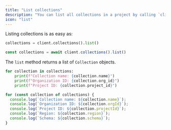 ```yaml
---
title: "List collections"
description: "You can list all collections in a project by calling `client.collections().list()`."
icon: "list"
---
```


Listing collections is as easy as:

<CodeGroup>

```python Python
collections = client.collections().list()
```


```typescript Javascript
const collections = await client.collections().list()
```

</CodeGroup>

The `list` method returns a list of `Collection` objects.

<CodeGroup>

```python Python
for collection in collections:
    print(f"Collection name: {collection.name}")
    print(f"Organization ID: {collection.org_id}")
    print(f"Project ID: {collection.project_id}")
```


```js Javascript
for (const collection of collections) {
  console.log(`Collection name: ${collection.name}`);
  console.log(`Organization ID: ${collection.orgId}`);
  console.log(`Project ID: ${collection.projectId}`);
  console.log(`Region: ${collection.region}`);
  console.log(`Schema: ${collection.schema}`);
}
```

</CodeGroup>
